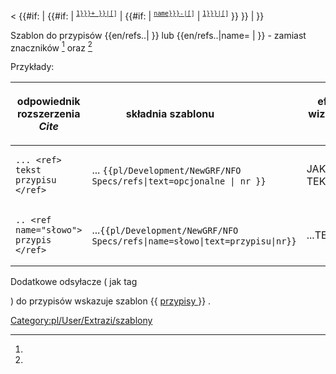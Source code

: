 <noinclude>{{pl/Development/NewGRF/inne strony|en= 
|pl=Template:pl/Development/NewGRF/NFO Specs/refs
}}</noinclude><includeonly><!--
 ~ ~ ~ ~ ~ ~ ~ ~ ~ ~ koment początek bez typów ~ ~ ~ ~ ~ ~ ~
--><!--<span id="{{{1|}}}">--><!--opcjonalny tekst--><!--</span>--><!--
--><!--{{#if:{{{name|}}}--><!--
--><!--|--><!--{{{name|}}}--><!--
--><!--|--><!--
--><!--}}--><!--
--><!--{{#if:{{{text|}}}--><!--
--><!--|--><!--
 --><!--{{#if: {{{1|}}}--><!--
 --><!--|--><!-- t&1
  --><!--<span style=padding:1px;white-space:nowrap>{{{text|}}} --><!--
  --><!--<span title="odsyłacz do {{{1|}}} na dole"><sup><tt>[[#--><!--Przypisy--><!--{{{1|1}}}.|[{{{1|}}}]]]</tt>--><!--
  --><<!--/sup></span>--><!--</span>--><!--
  --><!--| {{{text|}}} --><!-- t
  --><!--}} --><!-- (t)
--><!-- | --><!-- (-t)
--><!-- {{#if: {{{1|}}} --><!-- 1
--><!-- | <span title="odsyłacz do {{{1|}}} na dole"><sup><tt>[[#--><!--Przypisy--><!--{{{1|1}}}.|[{{{1|}}}]]]</tt>--><!--
   --><!--</sup></span>--><!--
--><!-- | --><!-- -
--><!-- }} --><!--
--><!-- }}--><!--
~ ~ ~ ~ ~ ~ ~ ~ ~ ~ początek  ~ ~ ~ ~ ~ ~ ~
--><!--
-->{{#if: {{{1|}}} <!--
--> | <!--
 -->{{#if: {{{2|}}} <!-- 'parametr grupy'
 --> | <!--
   --><span id="ref-{{#expr: {{{1|}}}+{{{2|}}} }}"><!--opcjonalny tekst--> </span><!--
   --><span title="odsyłacz do note-{{#expr: {{{1|}}}+{{{2|}}} }} na dole"><!--
   --><sup><tt>[[#note-{{#expr: {{{1|1}}}+{{{2|2}}} }}|[{{{1|}}}]]]</tt></sup></span><!-- 
 --> | <!-- (-2)
 --> {{#if:{{{name|}}} <!-- 
  --> |<!--
   --><span id="ref-{{{name|}}}_{{{1|}}}-{{{3|}}}"><!--opcjonalny tekst--> </span><!--
   --><span title="odsyłacz do note-{{{name|}}}-{{{1|}}} na dole"><!--
   --><sup><tt>[[#note-{{{name|name}}}-{{{1|1}}}|[{{{1|}}}]]]</tt></sup></span><!--
  --> |<!-- (-name)
   --><span id="ref-{{{1|}}}"><!--opcjonalny tekst--> </span><!--
   --><span title="odsyłacz do note-{{{1|}}} na dole"><!--
   --><sup><tt>[[#note-{{{1|1}}}|[{{{1|}}}]]]</tt></sup></span><!-- 
   -->}} <!-- koniec if name
  -->}} <!-- koniec if 2
--> | <!-- (-1)
--> }} <!-- koniec if 1
--></includeonly><noinclude>

Szablon do przypisów <nowiki>{{en/refs..| }}</nowiki> lub <nowiki>{{en/refs..|name= | }}</nowiki> - zamiast znaczników <ref> </ref> oraz <ref name=""> </ref> 


Przykłady:
{| 
!odpowiednik rozszerzenia ''Cite'' !! składnia szablonu &nbsp; &nbsp; &nbsp; &nbsp; &nbsp; &nbsp; &nbsp; &nbsp; &nbsp; !! efekt wizualny &nbsp; &nbsp;  
|-
|style=vertical-align:<!--bottom-->middle |<!--<code>--><pre>... <ref> tekst przypisu </ref></pre><!--</code>-->
|style=vertical-align:middle<!--bottom--> |... <code><nowiki>{{pl/Development/NewGRF/NFO Specs/refs|text=opcjonalne |  nr }}</nowiki></code> 
|style=vertical-align:middle<!--top--> |JAKIŚ TEKST {{pl/Development/NewGRF/NFO Specs/refs|text=PRZYPIS|1}} 
|- 
|<pre>.. <ref name="słowo"> przypis </ref></pre>||style=vertical-align:middle|...<code><nowiki>{{pl/Development/NewGRF/NFO Specs/refs|name=słowo|text=przypisu|nr}}</nowiki></code> ||style=vertical-align:middle |...TEKSTY{{pl/Development/NewGRF/NFO Specs/refs|name=słowo|text=przypis|2}}
|}

<!-- <ref name="slowo"/> #cite_note-cargotype-1 #cite_ref-cargotype_1-1 -->

Dodatkowe odsyłacze ( jak tag <references /> ) do przypisów wskazuje szablon <nowiki>{{</nowiki> [[Template:pl/Development/NewGRF/NFO Specs/przypisy| przypisy ]] <nowiki>}}</nowiki> .
 

[[Category:pl/User/Extrazi/szablony]]
</noinclude>